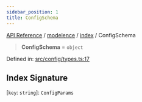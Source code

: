```yaml
---
sidebar_position: 1
title: ConfigSchema
---
```


[API Reference](/api-reference/modelence/index/type-aliases/../../../index) / [modelence](/api-reference/modelence/index/type-aliases/../../index) / [index](/api-reference/modelence/index/type-aliases/../index) / ConfigSchema

> **ConfigSchema** = `object`

Defined in: [src/config/types.ts:17](https://github.com/modelence/modelence/blob/5904a57fe50964e5b66f94e20b2f5e3f75002742/packages/modelence/src/config/types.ts#L17)

## Index Signature

\[`key`: `string`\]: `ConfigParams`
